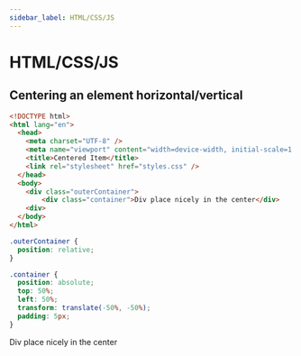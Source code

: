 ```yaml
---
sidebar_label: HTML/CSS/JS
---
```



# HTML/CSS/JS

## Centering an element horizontal/vertical

<Tabs>
<TabItem value='Html'>

```html
<!DOCTYPE html>
<html lang="en">
  <head>
    <meta charset="UTF-8" />
    <meta name="viewport" content="width=device-width, initial-scale=1.0" />
    <title>Centered Item</title>
    <link rel="stylesheet" href="styles.css" />
  </head>
  <body>
    <div class="outerContainer">
        <div class="container">Div place nicely in the center</div>
    <div>
  </body>
</html>
```

</TabItem >
<TabItem value='CSS'>

```css
.outerContainer {
  position: relative;
}

.container {
  position: absolute;
  top: 50%;
  left: 50%;
  transform: translate(-50%, -50%);
  padding: 5px;
}
```

</TabItem >
</Tabs>

<body
  style={{
    border: "1px solid black",
    padding: "5px",
    height: "250px",
    width: "450px",
    position: "relative",
  }}
>
  <div
    style={{
      position: "absolute",
      top: "50%",
      left: "50%",
      transform: "translate(-50%, -50%)",
    }}
  >
    Div place nicely in the center
  </div>
</body>
